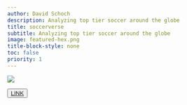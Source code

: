 ```yaml
---
author: David Schoch
description: Analyzing top tier soccer around the globe
title: soccerverse
subtitle: Analyzing top tier soccer around the globe
image: featured-hex.png
title-block-style: none
toc: false
priority: 1
---
```


![](logo_text.png)

<button type="button" class="btn btn-outline-success"><a href="http://soccerverse.com">LINK</a></button>
